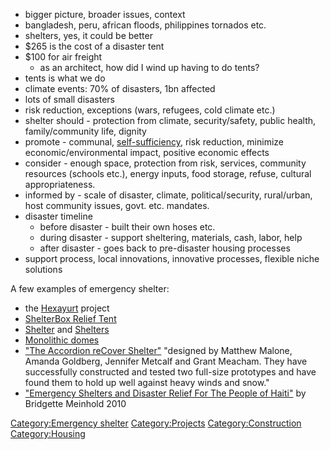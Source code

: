 {{mergeto|shelter}}

* bigger picture, broader issues, context
* bangladesh, peru, african floods, philippines tornados etc.
* shelters, yes, it could be better
* $265 is the cost of a disaster tent
* $100 for air freight
** as an architect, how did I wind up having to do tents?
* tents is what we do
* climate events: 70% of disasters, 1bn affected
* lots of small disasters
* risk reduction, exceptions (wars, refugees, cold climate etc.)
* shelter should - protection from climate, security/safety, public health, family/community life, dignity
* promote - communal, [[self-sufficiency]], risk reduction, minimize economic/environmental impact, positive economic effects
* consider - enough space, protection from risk, services, community resources (schools etc.), energy inputs, food storage, refuse, cultural appropriateness.
* informed by - scale of disaster, climate, political/security, rural/urban, host community issues, govt. etc. mandates.
* disaster timeline
** before disaster - built their own hoses etc.
** during disaster - support sheltering, materials, cash, labor, help
** after disaster - goes back to pre-disaster housing processes
* support process, local innovations, innovative processes, flexible niche solutions

A few examples of emergency shelter:
* the [[Hexayurt]] project
* [[ShelterBox Relief Tent]]
* [[Shelter]] and [[Shelters]]
* [[Monolithic domes]]
* [http://www.inhabitat.com/2008/09/03/matthew-malone-recovery-shelter/ "The Accordion reCover Shelter"] "designed by Matthew Malone, Amanda Goldberg, Jennifer Metcalf and Grant Meacham. They have successfully constructed and tested two full-size prototypes and have found them to hold up well against heavy winds and snow."
* [http://inhabitat.com/2010/01/14/emergency-shelters-and-disaster-relief-for-the-people-of-haiti/ "Emergency Shelters and Disaster Relief For The People of Haiti"] by Bridgette Meinhold 2010

[[Category:Emergency shelter]]
[[Category:Projects]]
[[Category:Construction]]
[[Category:Housing]]